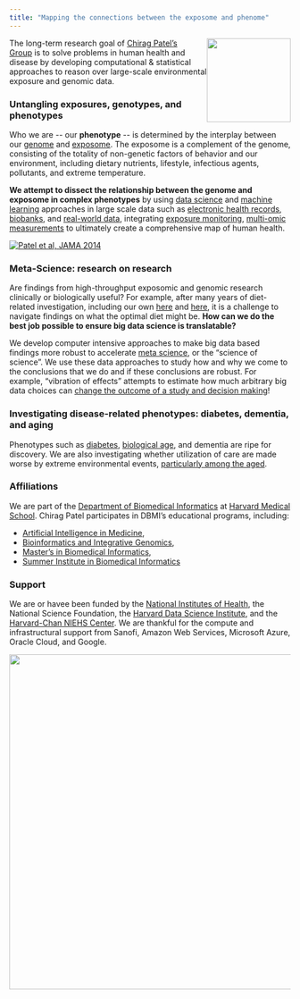 ```yaml
---
title: "Mapping the connections between the exposome and phenome"
---
```


![](img/logo.png){style="float: right;" fig-alt="dots logo that says \"Data Science of Exposome\"" fig-align="right" width="150"}

The long-term research goal of [Chirag Patel's Group](https://dbmi.hms.harvard.edu/people/chirag-patel) is to solve problems in human health and disease by developing computational & statistical approaches to reason over large-scale environmental exposure and genomic data.

### Untangling exposures, genotypes, and phenotypes

Who we are \-- our **phenotype** \-- is determined by the interplay between our [genome](https://en.wikipedia.org/wiki/Human_genome) and [exposome](http://en.wikipedia.org/wiki/Exposome "https://www.cdc.gov/niosh/topics/exposome/default.html").  The exposome is a complement of the genome, consisting of the totality of non-genetic factors of behavior and our environment, including dietary nutrients, lifestyle, infectious agents, pollutants, and extreme temperature.

**We attempt to dissect the relationship between the genome and exposome in complex phenotypes** by using [data science](https://www.annualreviews.org/doi/10.1146/annurev-publhealth-082516-012737) and [machine learning](https://www.multidimensionality-of-aging.net) approaches in large scale data such as [electronic health records](http://apps.chiragjpgroup.org/catch/), [biobanks](https://doi.org/10.1093/ije/dyac216), and [real-world data](https://diabetesjournals.org/care/article/46/7/1316/151548), integrating [exposure monitoring](https://pubs.acs.org/doi/abs/10.1021/acs.est.8b01467), [multi-omic measurements](https://ehp.niehs.nih.gov/doi/10.1289/EHP8327) to ultimately create a comprehensive map of human health.

[![Patel et al, JAMA 2014](img/corr_globes.jpg){fig-align="center"}](https://jamanetwork.com/journals/jama/article-abstract/1877218)

### Meta-Science: research on research

Are findings from high-throughput exposomic and genomic research clinically or biologically useful? For example, after many years of diet-related investigation, including our own [here](https://www.ahajournals.org/doi/full/10.1161/circulationaha.112.114058) and [here](https://www.acpjournals.org/doi/full/10.7326/M19-1621?rfr_dat=cr_pub++0pubmed&url_ver=Z39.88-2003&rfr_id=ori%3Arid%3Acrossref.org), it is a challenge to navigate findings on what the optimal diet might be. **How can we do the best job possible to ensure big data science is translatable?**

We develop computer intensive approaches to make big data based findings more robust to accelerate [meta science](https://en.wikipedia.org/wiki/Metascience), or the "science of science". We use these data approaches to study how and why we come to the conclusions that we do and if these conclusions are robust. For example, "vibration of effects" attempts to estimate how much arbitrary big data choices can [change the outcome of a study and decision making](https://www.chiragjpgroup.org/voe/)! 

### Investigating disease-related phenotypes: diabetes, dementia, and aging

Phenotypes such as [diabetes](https://journals.plos.org/plosone/article?id=10.1371/journal.pone.0010746), [biological age](https://www.nature.com/articles/s41467-022-29525-9), and dementia are ripe for discovery. We are also investigating whether utilization of care are made worse by extreme environmental events, [particularly among the aged](https://reporter.nih.gov/project-details/10448053).

### Affiliations

We are part of the [Department of Biomedical Informatics](http://dbmi.med.harvard.edu/) at [Harvard Medical School](http://hms.harvard.edu/). Chirag Patel participates in DBMI's educational programs, including:

-   [Artificial Intelligence in Medicine](https://dbmi.hms.harvard.edu/education/phd-program/aim-phd-track),
-   [Bioinformatics and Integrative Genomics](https://bigphd.hms.harvard.edu),
-   [Master's in Biomedical Informatics,](https://dbmi.hms.harvard.edu/education/masters-program)
-   [Summer Institute in Biomedical Informatics](https://dbmi.hms.harvard.edu/education/sibmi)

### Support

We are or havee been funded by the [National Institutes of Health](https://reporter.nih.gov/PISearch/9643320), the National Science Foundation, the [Harvard Data Science Institute](https://datascience.harvard.edu), and the [Harvard-Chan NIEHS Center](https://www.hsph.harvard.edu/niehs/). We are thankful for the compute and infrastructural support from Sanofi, Amazon Web Services, Microsoft Azure, Oracle Cloud, and Google.

::: {layout-ncol="1"}
![](img/Blavatnikbioinformatics.png){width="600"}
:::

### 
